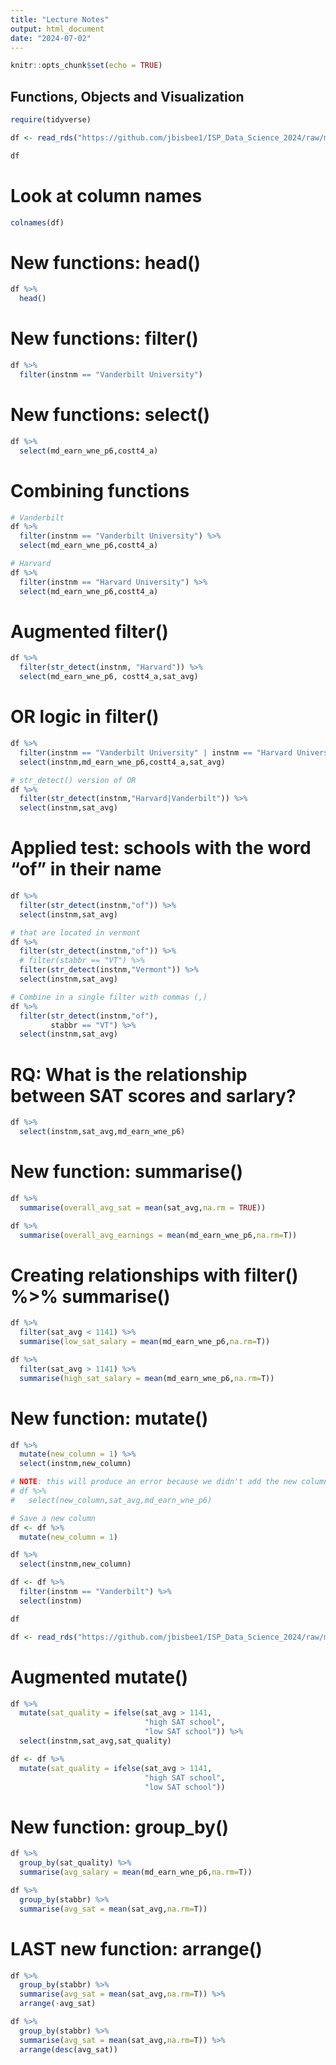 ```yaml
---
title: "Lecture Notes"
output: html_document
date: "2024-07-02"
---
```


```r
knitr::opts_chunk$set(echo = TRUE)
```

## Functions, Objects and Visualization

```r
require(tidyverse)

df <- read_rds("https://github.com/jbisbee1/ISP_Data_Science_2024/raw/main/data/sc_debt.Rds")

df
```

# Look at column names

```r
colnames(df)
```

# New functions: head()

```r
df %>%
  head()
```

# New functions: filter()

```r
df %>%
  filter(instnm == "Vanderbilt University")
```

# New functions: select()

```r
df %>%
  select(md_earn_wne_p6,costt4_a)
```

# Combining functions

```r
# Vanderbilt
df %>%
  filter(instnm == "Vanderbilt University") %>%
  select(md_earn_wne_p6,costt4_a)

# Harvard
df %>%
  filter(instnm == "Harvard University") %>%
  select(md_earn_wne_p6,costt4_a)
```

# Augmented filter()

```r
df %>%
  filter(str_detect(instnm, "Harvard")) %>%
  select(md_earn_wne_p6, costt4_a,sat_avg)
```

# OR logic in filter()

```r
df %>%
  filter(instnm == "Vanderbilt University" | instnm == "Harvard University") %>%
  select(instnm,md_earn_wne_p6,costt4_a,sat_avg)

# str_detect() version of OR
df %>%
  filter(str_detect(instnm,"Harvard|Vanderbilt")) %>%
  select(instnm,sat_avg)
```

# Applied test: schools with the word "of" in their name

```r
df %>%
  filter(str_detect(instnm,"of")) %>%
  select(instnm,sat_avg)

# that are located in vermont
df %>%
  filter(str_detect(instnm,"of")) %>%
  # filter(stabbr == "VT") %>%
  filter(str_detect(instnm,"Vermont")) %>%
  select(instnm,sat_avg)

# Combine in a single filter with commas (,)
df %>%
  filter(str_detect(instnm,"of"),
         stabbr == "VT") %>%
  select(instnm,sat_avg)
```

# RQ: What is the relationship between SAT scores and sarlary?

```r
df %>%
  select(instnm,sat_avg,md_earn_wne_p6)
```

# New function: summarise()

```r
df %>%
  summarise(overall_avg_sat = mean(sat_avg,na.rm = TRUE))

df %>%
  summarise(overall_avg_earnings = mean(md_earn_wne_p6,na.rm=T))
```

# Creating relationships with filter() %>% summarise()

```r
df %>%
  filter(sat_avg < 1141) %>%
  summarise(low_sat_salary = mean(md_earn_wne_p6,na.rm=T))

df %>%
  filter(sat_avg > 1141) %>%
  summarise(high_sat_salary = mean(md_earn_wne_p6,na.rm=T))
```

# New function: mutate()

```r
df %>%
  mutate(new_column = 1) %>%
  select(instnm,new_column)

# NOTE: this will produce an error because we didn't add the new column to the df
# df %>%
#   select(new_column,sat_avg,md_earn_wne_p6)

# Save a new column
df <- df %>%
  mutate(new_column = 1)

df %>%
  select(instnm,new_column)

df <- df %>%
  filter(instnm == "Vanderbilt") %>%
  select(instnm)

df

df <- read_rds("https://github.com/jbisbee1/ISP_Data_Science_2024/raw/main/data/sc_debt.Rds")
```

# Augmented mutate()

```r
df %>%
  mutate(sat_quality = ifelse(sat_avg > 1141,
                              "high SAT school",
                              "low SAT school")) %>%
  select(instnm,sat_avg,sat_quality)

df <- df %>%
  mutate(sat_quality = ifelse(sat_avg > 1141,
                              "high SAT school",
                              "low SAT school"))
```

# New function: group_by()

```r
df %>%
  group_by(sat_quality) %>%
  summarise(avg_salary = mean(md_earn_wne_p6,na.rm=T))

df %>%
  group_by(stabbr) %>%
  summarise(avg_sat = mean(sat_avg,na.rm=T))
```

# LAST new function: arrange()

```r
df %>%
  group_by(stabbr) %>%
  summarise(avg_sat = mean(sat_avg,na.rm=T)) %>%
  arrange(-avg_sat)

df %>%
  group_by(stabbr) %>%
  summarise(avg_sat = mean(sat_avg,na.rm=T)) %>%
  arrange(desc(avg_sat))
```






